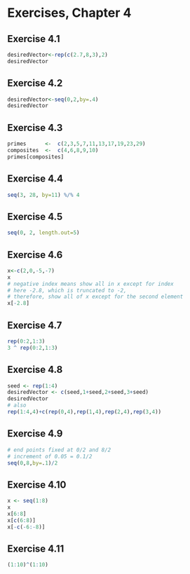 # Exercises, Chapter 4

## Exercise 4.1

```r
desiredVector<-rep(c(2.7,8,3),2)
desiredVector
```

## Exercise 4.2

```r
desiredVector<-seq(0,2,by=.4)
desiredVector
```

## Exercise 4.3

```r
primes      <-  c(2,3,5,7,11,13,17,19,23,29)
composites  <-  c(4,6,8,9,10)
primes[composites]
```

## Exercise 4.4

```r
seq(3, 28, by=11) %/% 4
```

## Exercise 4.5

```r
seq(0, 2, length.out=5)
```

## Exercise 4.6

```r
x<-c(2,0,-5,-7)
x
# negative index means show all in x except for index
# here -2.8, which is truncated to -2, 
# therefore, show all of x except for the second element
x[-2.8]
```

## Exercise 4.7

```r
rep(0:2,1:3)
3 ^ rep(0:2,1:3)
```

## Exercise 4.8

```r
seed <- rep(1:4)
desiredVector <- c(seed,1+seed,2+seed,3+seed)
desiredVector
# also
rep(1:4,4)+c(rep(0,4),rep(1,4),rep(2,4),rep(3,4))
```

## Exercise 4.9

```r
# end points fixed at 0/2 and 8/2
# increment of 0.05 = 0.1/2
seq(0,8,by=.1)/2
```

## Exercise 4.10

```r
x <- seq(1:8)
x
x[6:8]
x[c(6:8)]
x[-c(-6:-8)]
```

## Exercise 4.11

```r
(1:10)^(1:10)
```


